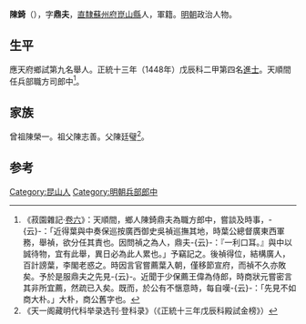 {{Otheruses|other=名为陈锜的其他人物|陈锜}}

'''陳錡'''（{{bd|1423年||？}}），字'''鼎夫'''，[[南直隸|直隸]][[蘇州府|蘇州府]][[崑山縣|崑山縣]]人，軍籍。[[明朝|明朝]]政治人物。

==生平==
應天府鄉試第九名舉人。正統十三年（1448年）戊辰科二甲第四名[[進士|進士]]。天順間任兵部職方司郎中<ref>《菽園雜記·[[s:菽園雜記/卷06|卷六]]》：天順間，鄉人陳錡鼎夫為職方郎中，嘗談及時事，-{云}-：「近得葉與中奏保巡按廣西御史吳禎巡撫其地，時葉公總督廣東西軍務，舉禎，欲分任其責也。因問禎之為人，鼎夫-{云}-：『一利口耳。』與中以誠待物，宜有此舉，異日必為此人累也。」予竊記之。後禎得位，結構廣人，百計謗葉，李閣老惑之。時因言官嘗薦葉入朝，僅移節宣府，而禎不久亦敗矣。予於是服鼎夫之先見-{云}-。近聞于少保薦王偉為侍郎，時商狀元嘗密言其非所宜薦，然疏已入矣。既而，於公有不愜意時，每自嘆-{云}-：「先見不如商大朴。」大朴，商公舊字也。</ref>。

==家族==
曾祖陳榮一。祖父陳志善。父陳廷璧<ref>《天一阁藏明代科举录选刊·登科录》（《正統十三年戊辰科殿試金榜》）</ref>。

==参考==
{{reflist}}

{{正統十三年戊辰科殿試金榜}}

{{Authority control}}

{{DEFAULTSORT:Chen陳}}
[[Category:昆山人|Category:昆山人]]
[[Category:明朝兵部郎中|Category:明朝兵部郎中]]


{{明朝人物小作品}}